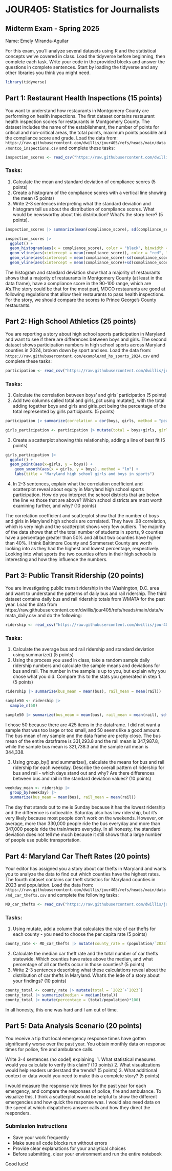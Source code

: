 # JOUR405: Statistics for Journalists
## Midterm Exam - Spring 2025

Name: Emely Miranda-Aguilar

For this exam, you'll analyze several datasets using R and the statistical concepts we've covered in class. Load the tidyverse before beginning, then complete each task. Write your code in the provided blocks and answer the questions in complete sentences. Start by loading the tidyverse and any other libraries you think you might need.

```r
library(tidyverse)
```


## Part 1: Restaurant Health Inspections (15 points)

You want to understand how restaurants in Montgomery County are performing on health inspections. The first dataset contains restaurant health inspection scores for restaurants in Montgomery County. The dataset includes the name of the establishment, the number of points for critical and non-critical areas, the total points, maximum points possible and the compliance score and grade. Load the data from: `https://raw.githubusercontent.com/dwillis/jour405/refs/heads/main/data/montco_inspections.csv` and complete these tasks:

```r
inspection_scores <- read_csv("https://raw.githubusercontent.com/dwillis/jour405/refs/heads/main/data/montco_inspections.csv")
```


### Tasks:
1. Calculate the mean and standard deviation of compliance scores (5 points)
2. Create a histogram of the compliance scores with a vertical line showing the mean (5 points)
3. Write 2-3 sentences interpreting what the standard deviation and histogram tell us about the distribution of compliance scores. What would be newsworthy about this distribution? What's the story here? (5 points).

```r

inspection_scores |> summarize(mean(compliance_score), sd(compliance_score))
```
```r
inspection_scores |> 
  ggplot() +
  geom_histogram(aes(x = compliance_score), color = "black", binwidth = 5) +
  geom_vline(aes(xintercept = mean(compliance_score)), color = "red", linetype = "dashed") +
  geom_vline(aes(xintercept = mean(compliance_score)-sd(compliance_score)), color = "blue", linetype = "dashed") +
  geom_vline(aes(xintercept = mean(compliance_score)+sd(compliance_score)), color = "blue", linetype = "dashed")
```


The histogram and standard deviation show that a majority of restaurants shows that a majority of restaurants in Montgomery County (at least in the data frame), have a compliance score in the 90-100 range, which are A's.The story could be that for the most part, MOCO restaurants are good at following regulations that allow their restaurants to pass health inspections. For the story, we should compare the scores to Prince George's County restaurants.

## Part 2: High School Athletics (25 points)

You are reporting a story about high school sports participation in Maryland and want to see if there are differences between boys and girls. The second dataset shows participation numbers in high school sports across Maryland counties in 2024, broken down by sport and sex. Load the data from: `https://raw.githubusercontent.com/example/md_hs_sports_2024.csv` and complete these tasks:

```r
participation <- read_csv("https://raw.githubusercontent.com/dwillis/jour405/refs/heads/main/data/md_hs_participation.csv")
```
### Tasks:
1. Calculate the correlation between boys' and girls' participation (5 points)
2. Add two columns called total and girls_pct using mutate(), with the total adding together boys and girls and girls_pct being the percentage of the total represented by girls participants. (5 points)

```r

participation |> summarize(correlation = cor(boys, girls, method = "pearson"))

girls_participation <- participation |> mutate(total = boys+girls, girls_pct = (girls/total)*100)

```

3. Create a scatterplot showing this relationship, adding a line of best fit (5 points)

```r
girls_participation |> 
  ggplot() +
  geom_point(aes(x=girls, y = boys)) +
    geom_smooth(aes(x = girls, y = boys), method = "lm") +
    labs(title = "Maryland high school girls and boys in sports")
```

4. In 2-3 sentences, explain what the correlation coefficient and scatterplot reveal about equity in Maryland high school sports participation. How do you interpret the school districts that are below the line vs those that are above? Which school districts are most worth examining further, and why? (10 points)

The correlation coefficient and scatterplot show that the number of boys and girls in Maryland high schools are correlated. They have .98 correlation, which is very high and the scatterplot shows very few outliers. The majority of the data shows that of the total number of students in sports, 9 counties have a percentage greater than 50% and all but two counties have higher than 40%. I think Baltimore County and Sommerset County are worth looking into as they had the highest and lowest percentage, respectively. Looking into what sports the two counties offers in their high schools is interesting and how they influence the numbers.

## Part 3: Public Transit Ridership (20 points)

You are investigating public transit ridership in the Washington, D.C. area and want to understand the patterns of daily bus and rail ridership. The third dataset contains daily bus and rail ridership totals from WMATA for the past year. Load the data from https://raw.githubusercontent.com/dwillis/jour405/refs/heads/main/data/wmata_daily.csv and do the following:

```r
ridership <- read_csv("https://raw.githubusercontent.com/dwillis/jour405/refs/heads/main/data/wmata_daily.csv")
```


### Tasks:
1. Calculate the average bus and rail ridership and standard deviation using summarize() (5 points)
2. Using the process you used in class, take a random sample daily ridership numbers and calculate the sample means and deviations for bus and rail. The number in the sample is up to you, but explain why you chose what you did. Compare this to the stats you generated in step 1. (5 points)

```r
ridership |> summarize(bus_mean = mean(bus), rail_mean = mean(rail))

sample50 <- ridership |> 
  sample_n(50)

sample50 |> summarize(bus_mean = mean(bus), rail_mean = mean(rail), sd(bus), sd(rail))
```

I chose 50 because there are 425 items in the dataframe. I did not want a sample that was too large or too small, and 50 seems like a good amount. The bus mean of my sample and the data frame are pretty close. The bus mean of the entire dataframe is 331,293.8 and the rail mean is 347,987.8, while the sample bus mean is 321,738.3 and the sample rail mean is 344,338.

3. Using group_by() and summarize(), calculate the means for bus and rail ridership for each weekday. Describe the overall pattern of ridership for bus and rail - which days stand out and why? Are there differences between bus and rail in the standard deviation values? (10 points)

```r
weekday_mean <- ridership |> 
  group_by(weekday) |> 
  summarize(bus_mean = mean(bus), rail_mean = mean(rail))
```

The day that stands out to me is Sunday because it has the lowest ridership and the difference is noticeable. Saturday also has low ridership, but it's very likely because most people don't work on
the weekends. However, on average, more than 330,000 people ride the bus everyday and more than 347,000 people ride the train/metro everyday. In all honesty, the standard deviation does not tell me much because it still shows that a large number of people use public transportation.

## Part 4: Maryland Car Theft Rates (20 points)

Your editor has assigned you a story about car thefts in Maryland and wants you to analyze the data to find out which counties have the highest rates. The fourth dataset contains car theft statistics for Maryland counties in 2023 and population. Load the data from: `https://raw.githubusercontent.com/dwillis/jour405/refs/heads/main/data/md_car_thefts.csv` and complete the following tasks:

```r
MD_car_thefts <- read_csv("https://raw.githubusercontent.com/dwillis/jour405/refs/heads/main/data/md_car_thefts.csv")
```


### Tasks:
1. Using mutate, add a column that calculates the rate of car thefts for each county - you need to choose the per capita rate (5 points)

```r
county_rate <- MD_car_thefts |> mutate(county_rate = (population/`2023`)*.100)
```

2. Calculate the median car theft rate and the total number of car thefts statewide. Which counties have rates above the median, and what percentage of all car thefts occur in those counties? (5 points)
3. Write 2-3 sentences describing what these calculations reveal about the distribution of car thefts in Maryland. What's the lede of a story about your findings? (10 points)


```r
county_total <- county_rate |> mutate(total = `2022`+`2023`)
county_total |> summarize(median = median(total))
county_total |> mutate(percentage = (total/population)*100)
```
In all honesty, this one was hard and I am out of time.

## Part 5: Data Analysis Scenario (20 points)

You receive a tip that local emergency response times have gotten significantly worse over the past year. You obtain monthly data on response times for police, fire and ambulance calls.

Write 3-4 sentences (no code!) explaining:
1. What statistical measures would you calculate to verify this claim? (10 points)
2. What visualizations would help readers understand the trends? (5 points)
3. What additional context or data would you need to make this a complete story? (5 points)

I would measure the response rate times for the past year for each emergency, and compare the responses of police, fire and ambulance. To visualize this, I think a scatterplot would be helpful to show the different emergencies and how quick the response was. I would also need data on the speed at which dispatchers answer calls and how they direct the responders.


### Submission Instructions
- Save your work frequently
- Make sure all code blocks run without errors
- Provide clear explanations for your analytical choices
- Before submitting, clear your environment and run the entire notebook

Good luck!
